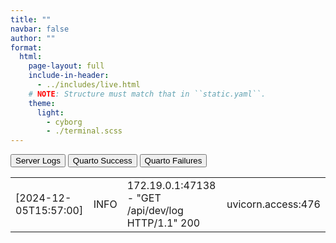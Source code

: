 ```yaml
---
title: ""
navbar: false
author: ""
format:
  html:
    page-layout: full
    include-in-header:
      - ../includes/live.html
    # NOTE: Structure must match that in ``static.yaml``.
    theme:
      light:
        - cyborg
        - ./terminal.scss
---
```


<!--- Tab controls. -->

```{=html}
<nav>
  <div class="nav nav-tabs" id="nav-tab" role="tablist">
    <button
      class="nav-link active"
      id="tab-1"
      data-bs-toggle="tab"
      data-bs-target="#tab-content-1"
      type="button"
      role="tab"
      aria-controls="tab-content-1"
      aria-selected="true"
    >
      Server Logs
    </button>

    <button
      class="nav-link"
      id="tab-2"
      data-bs-toggle="tab"
      data-bs-target="#tab-content-2"
      type="button"
      role="tab"
      aria-controls="tab-content-2"
      aria-selected="true"
    >
      Quarto Success
    </button>
    <button
      class="nav-link"
      id="tab-3"
      data-bs-toggle="tab"
      data-bs-target="#tab-content-3"
      type="button"
      role="tab"
      aria-controls="tab-content-3"
      aria-selected="false"
    >
      Quarto Failures
    </button>
  </div>
</nav>
```

:::: { #tab-content .tab-content }

::: { #tab-content-1 .tab-pane .fade .show .active }

```{=html}
<table class="table table-borderless terminal p-2" id="live-logs-server">
<thead style="display: none;">
    <tr class="terminal-row">
      <th class="terminal-row-time">Time</th>
      <th class="terminal-row-level">Level</th>
      <th class="terminal-row-msg">Message</th>
      <th class="terminal-row-name">Name</th>
    </tr>
  </thead>
  <tbody>
  <tr class="terminal-row"><td class="terminal-row-time">[2024-12-05T15:57:00]</td><td class="terminal-row-level">INFO</td><td class="terminal-row-msg">172.19.0.1:47138 - "GET /api/dev/log HTTP/1.1" 200</td><td class="terminal-row-name">uvicorn.access:476</td></tr>
  </tbody>
</table>
```

:::

::: { #tab-content-2 .tab-pane .fade }

```.terminal

```

:::

::: { #tab-content-3 .tab-pane .fade }

```.terminal

```

:::

::::

```{=html}
<script type="module">
  hydrateLiveLog()

  const quarto_error = document.querySelector("#live-logs-quarto-error code")
  const quarto_success= document.querySelector("#live-logs-quarto-success code")
  hydrateLiveLogQuarto(quarto_error, true)
  hydrateLiveLogQuarto(quarto_success, false)

  const quartoContent = document.getElementById("quarto-content")
  quartoContent.classList.remove("page-columns")
</script>
```
